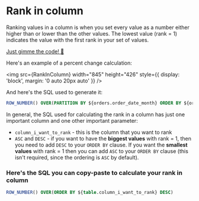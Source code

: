 
# Rank in column

Ranking values in a column is when you set every value as a number either higher than or lower than the other values. The lowest value (rank = 1) indicates the value with the first rank in your set of values.

[Just gimme the code! 👾](#heres-the-sql-you-can-copy-paste-to-calculate-your-rank-in-column)

Here's an example of a percent change calculation:

<img
  src={RankInColumn}
  width="845"
  height="426"
  style={{ display: 'block', margin: '0 auto 20px auto' }}
/>

And here's the SQL used to generate it:

```sql
ROW_NUMBER() OVER(PARTITION BY ${orders.order_date_month} ORDER BY ${orders.total_order_amount} DESC)
```

In general, the SQL used for calculating the rank in a column has just one important column and one other important parameter:

- `column_i_want_to_rank` - this is the column that you want to rank
- `ASC` and `DESC` - if you want to have the **biggest values** with rank = 1, then you need to add `DESC` to your `ORDER BY` clause. If you want the **smallest values** with rank = 1 then you can add `ASC` to your `ORDER BY` clause (this isn't required, since the ordering is `ASC` by default).

### Here's the SQL you can copy-paste to calculate your rank in column

```sql
ROW_NUMBER() OVER(ORDER BY ${table.column_i_want_to_rank} DESC)
```
